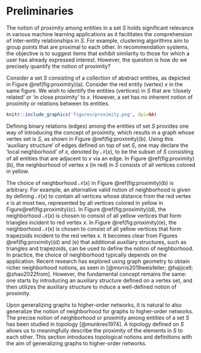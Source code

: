 # Preliminaries

The notion of proximity among entities in a set $S$ holds significant relevance in various machine learning applications as it facilitates the comprehension of inter-entity relationships in $S$. For example, clustering algorithms aim to group points that are proximal to each other. In recommendation systems, the objective is to suggest items that exhibit similarity to those for which a user has already expressed interest. However, the question is how do we precisely quantify the notion of proximity? 

Consider a set $S$ consisting of a collection of abstract entities, as depicted in Figure \@ref(fig:proximity)(a). Consider the red entity (vertex) $x$ in the same figure. We wish to identify the entities (vertices) in $S$ that are 'closely related' or 'in close proximity' to $x$. However, a set has no inherent notion of proximity or relations between its entities.

```r
knitr::include_graphics('figures/proximity.png', dpi=NA)
```

Defining binary relations (edges) among the entities of set $S$ provides one way of introducing the concept of proximity, which results in a graph whose vertex set is $S$, as shown in Figure \@ref(fig:proximity)(b). Using this 'auxiliary structure' of edges defined on top of set $S$, one may declare the 'local neighborhood' of $x$, denoted by $\mathcal{N}(x)$, to be the subset of $S$ consisting of all entities that are adjacent to $x$ via an edge. In Figure \@ref(fig:proximity)(b), the neighborhood of vertex $x$ (in red) in $S$ consists of all vertices colored in yellow.

The choice of neighborhood $\mathcal{N}(x)$ in Figure \@ref(fig:proximity)(b) is arbitrary. For example, an alternative valid notion of neighborhood is given by defining $\mathcal{N}(x)$ to contain all vertices whose distance from the red vertex $x$ is at most two, represented by all vertices colored in yellow in Figure\@ref(fig:proximity)(c). In Figure \@ref(fig:proximity)(d), the neighborhood $\mathcal{N}(x)$ is chosen to consist of all yellow vertices that form triangles incident to red vertex $x$. In Figure \@ref(fig:proximity)(e), the neighborhood $\mathcal{N}(x)$ is chosen to consist of all yellow vertices that form trapezoids incident to the red vertex $x$. It becomes clear from Figures \@ref(fig:proximity)(d) and (e) that additional auxiliary structures, such as triangles and trapezoids, can be used to define the notion of neighborhood. In practice, the choice of neighborhood typically depends on the application. Recent research has explored using graph geometry to obtain richer neighborhood notions, as seen in [@morris2019weisfeiler; @hajijcell; @zhao2022from]. However, the fundamental concept remains the same: one starts by introducing an auxiliary structure defined on a vertex set, and then utilizes the auxiliary structure to induce a well-defined notion of proximity.

Upon generalizing graphs to higher-order networks, it is natural to also generalize the notion of neighborhood for graphs to higher-order networks. The precise notion of neighborhood or proximity among entities of a set $S$ has been studied in topology [@munkres1974]. A topology defined on $S$ allows us to meaningfully describe the proximity of the elements in $S$ to each other. This section introduces topological notions and definitions with the aim of generalizing graphs to higher-order networks.
